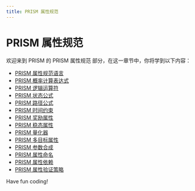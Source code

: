 ```yaml
---
title: PRISM 属性规范
---
```


# PRISM 属性规范

欢迎来到 PRISM 的 PRISM 属性规范 部分，在这一章节中，你将学到以下内容：

- [PRISM 属性规范语言](./0-prism-attribute-specification-language.mdx)
- [PRISM 概率计算表达式](./1-prism-probability-calculation-expression.mdx)
- [PRISM 逻辑运算符](./2-prism-logical-operator.mdx)
- [PRISM 状态公式](./3-prism-state-formula.mdx)
- [PRISM 路径公式](./4-prism-path-formula.mdx)
- [PRISM 时间约束](./5-prism-time-constraints.mdx)
- [PRISM 奖励属性](./6-prism-reward-attributes.mdx)
- [PRISM 稳态属性](./7-prism-steady-state-properties.mdx)
- [PRISM 量化器](./8-prism-quantizer.mdx)
- [PRISM 多目标属性](./9-prism-multi-target-attributes.mdx)
- [PRISM 参数合成](./10-prism-parameter-synthesis.mdx)
- [PRISM 属性命名](./11-prism-attribute-naming.mdx)
- [PRISM 属性依赖](./12-prism-attribute-dependency.mdx)
- [PRISM 属性验证策略](./13-prism-attribute-verification-strategy.mdx)

Have fun coding!